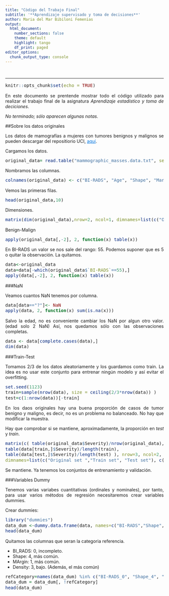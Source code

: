 ```yaml
---
title: "Còdigo del Trabajo Final"
subtitle: '**Aprendizaje supervisado y toma de decisiones**'
author: Maria del Mar Bibiloni Femenias
output:
  html_document:
    number_sections: false
    theme: default
    highlight: tango
    df_print: paged
editor_options: 
  chunk_output_type: console
---
```



<style type="text/css">
  
  a:link {
    color: #0174DF;
  }
  
  code.r {
    font-size: 14px;
  } 
  
  div pre {
    background-color:#E0ECF8;
  }
  pre {
    font-size: 14px 
  }
 
  p {
    text-align: justify;
  }
 
  h1, h2, h3, h4, h5, h6 {
    color: #088A85;
  }

  th {  
    background-color:#088A85;
    color: #FAFAFA;
    padding:5px;
  }
  
  td {
    font-size: 11.5pt;
  } 
  
  tr:nth-child(even){
    background: white;
  }
  
  tr:nth-child(odd){ 
    background-color: #EFF8FB;
  }
</style>

<br>

***


```r
knitr::opts_chunk$set(echo = TRUE)
```

En este documento se prentende mostrar todo el código utilizado para realizar el trabajo final de la asignatura _Aprendizaje estadístico y toma de deciciones_.

_No terminado; sólo aparecen algunas notas._

##Sobre los datos originales

Los datos de mamografías a mujeres con tumores benignos y malignos se pueden descargar del repositiorio UCI, [aquí](http://archive.ics.uci.edu/ml/datasets/Mammographic+Mass).


Cargamos los datos.
```r
original_data= read.table("mammographic_masses.data.txt", sep=",", header=FALSE) 
```

Nombramos las columnas.

```r
colnames(original_data) <- c("BI-RADS", "Age", "Shape", "Margin", "Density", "Severity")
```


Vemos las primeras filas.
```r
head(original_data,10)
```

Dimensiones.
```r
matrix(dim(original_data),nrow=2, ncol=1, dimnames=list(c("Observations: ","Predictors:"), ""))
```

Benign-Malign
```r
apply(original_data[,-2], 2, function(x) table(x))
```

En BI-RADS un valor se nos sale del rango: 55.
Podemos suponer que es 5 o quitar la observación. La quitamos.

```r
data<-original_data
data=data[-which(original_data$`BI-RADS`==55),]
apply(data[,-2], 2, function(x) table(x))
```


###NaN

Veamos cuantos NaN tenemos por columna.
```r
data[data=="?"]<- NaN
apply(data, 2, function(x) sum(is.na(x)))
```

Salvo la edad, no es conveniente cambiar los NaN por algun otro valor.
(edad solo 2 NaN)
Así, nos quedamos sólo con las observaciones completas.

```r
data <- data[complete.cases(data),]
dim(data)
```


###Train-Test

Tomamos 2/3 de los datos aleatoriamente y los guardamos como train.
La idea es no usar este conjunto para entrenar ningún modelo y así evitar el overfitting.

```r
set.seed(1123)
train=sample(nrow(data), size = ceiling(2/3*nrow(data)) )
test=c(1:nrow(data))[-train]
```

En los daos originales hay una buena proporción de casos de tumor benigno y maligno, es decir, no es un problema no balanceado. No hay que modificar la muestra.

Hay que comprobar si se mantiene, aproximadamente, la proporción en _test_ y _train_.

```r
matrix(c( table(original_data$Severity)/nrow(original_data),
table(data[train,]$Severity)/length(train),
table(data[test,]$Severity)/length(test) ), nrow=3, ncol=2, byrow = TRUE,
dimnames=list(c("Original set ","Train set", "Test set"), c("Benign (0)","Malign(1)")) )
```

Se mantiene. Ya tenemos los conjuntos de entrenamiento y validación.

###Variables Dummy

Tenemos varias variabes cuantitativas (ordinales y nominales), por tanto, para usar varios métodos de regresión necesitaremos crear variables dummies.


Crear dummies:
```r
library("dummies")
data_dum <-dummy.data.frame(data, names=c("BI-RADS","Shape", "Margin", "Density"), sep="_")
head(data_dum)
```

Quitamos las columnas que seran la categoria referencia.

* BI_RADS: 0, incompleto.
* Shape: 4, más común.
* MArgin: 1, más común.
* Density: 3, bajo. (Además, el más común)

```r
refCategory=names(data_dum) %in% c("BI-RADS_0", "Shape_4", "Margin_1", "Density_3")
data_dum = data_dum[, !refCategory]
head(data_dum)
```


<br>
